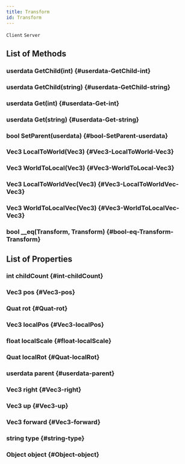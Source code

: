 ```yaml
---
title: Transform
id: Transform
---
```

`Client`
`Server`

## List of Methods

### userdata GetChild(int) {#userdata-GetChild-int}

### userdata GetChild(string) {#userdata-GetChild-string}

### userdata Get(int) {#userdata-Get-int}

### userdata Get(string) {#userdata-Get-string}

### bool SetParent(userdata) {#bool-SetParent-userdata}

### Vec3 LocalToWorld(Vec3) {#Vec3-LocalToWorld-Vec3}

### Vec3 WorldToLocal(Vec3) {#Vec3-WorldToLocal-Vec3}

### Vec3 LocalToWorldVec(Vec3) {#Vec3-LocalToWorldVec-Vec3}

### Vec3 WorldToLocalVec(Vec3) {#Vec3-WorldToLocalVec-Vec3}

### bool __eq(Transform, Transform) {#bool-eq-Transform-Transform}

## List of Properties

### int childCount {#int-childCount}

### Vec3 pos {#Vec3-pos}

### Quat rot {#Quat-rot}

### Vec3 localPos {#Vec3-localPos}

### float localScale {#float-localScale}

### Quat localRot {#Quat-localRot}

### userdata parent {#userdata-parent}

### Vec3 right {#Vec3-right}

### Vec3 up {#Vec3-up}

### Vec3 forward {#Vec3-forward}

### string type {#string-type}

### Object object {#Object-object}

